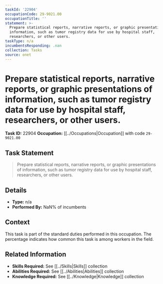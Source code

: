 ```yaml
---
taskId: '22904'
occupationCode: 29-9021.00
occupationTitle: ''
statement: >-
  Prepare statistical reports, narrative reports, or graphic presentations of
  information, such as tumor registry data for use by hospital staff,
  researchers, or other users.
taskType: n/a
incumbentsResponding: .nan
collection: Tasks
source: onet
---
```

# Prepare statistical reports, narrative reports, or graphic presentations of information, such as tumor registry data for use by hospital staff, researchers, or other users.

**Task ID:** 22904
**Occupation:** [[../Occupations|Occupation]] with code `29-9021.00`

## Task Statement

> Prepare statistical reports, narrative reports, or graphic presentations of information, such as tumor registry data for use by hospital staff, researchers, or other users.

## Details

- **Type:** n/a
- **Performed By:** NaN% of incumbents

## Context

This task is part of the standard duties performed in this occupation. The percentage indicates how common this task is among workers in the field.

## Related Information

- **Skills Required:** See [[../Skills|Skills]] collection
- **Abilities Required:** See [[../Abilities|Abilities]] collection
- **Knowledge Required:** See [[../Knowledge|Knowledge]] collection
